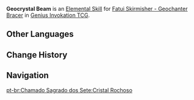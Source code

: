 {{Genius Invokation TCG Skill Infobox
|image      = Geocrystal Beam Character Card Skill.png
|type       = Elemental Skill
|character  = Fatui Skirmisher - Geochanter Bracer
|element    = Geo
|matching   = 3
|unaligned  = 
|effect     = Deals 3 {{Color|Geo DMG}}.
|order      = 2
}}
'''Geocrystal Beam''' is an [[Character Card Elemental Skill|Elemental Skill]] for [[Fatui Skirmisher - Geochanter Bracer (Character Card)|Fatui Skirmisher - Geochanter Bracer]] in [[Genius Invokation TCG]].

==Other Languages==
{{Other Languages
|en      = Geocrystal Beam
|zhs     = 集束岩晶
|zhs_rm  = Jíshù Yánjīng
|zht     = 集束岩晶
|zht_rm  = Jíshù Yánjīng
|zh_tl   = {{lex|Geo|zh}} Crystal Cluster Bomb
|ja      = 集束岩晶
|ja_rm   = Shuusoku Ganshou
|ja_tl   = {{lex|Geo|ja}} Crystal Cluster Bomb
|ko      = 바위 결정 집속탄
|ko_tl   = Geo Crystal Cluster Bomb
|es      = Perdigones prismáticos
|es_tl   = Prismatic Shot
|fr      = Rayon calcaire
|fr_tl   = Limestone Beam
|ru      = Геокристаллический луч
|ru_tl   = Geocrystal Beam
|th      = Geocrystal Beam
|vi      = Nham Tinh Hội Tụ
|vi_tl   = 
|de      = Prismatische Steine
|de_tl   = Prismatic Stones
|id      = Geocrystal Beam
|pt      = Cristal Rochoso
|pt_tl   = 
|tr      = Toprak Kristali Işını
|tr_tl   = 
|it      = Raggio Geocristallino
|it_tl   = 
}}

==Change History==
{{Change History|3.7}}

==Navigation==
{{Genius Invokation TCG Skill Navbox|Fatui Skirmisher - Geochanter Bracer}}
[[pt-br:Chamado Sagrado dos Sete:Cristal Rochoso]]
